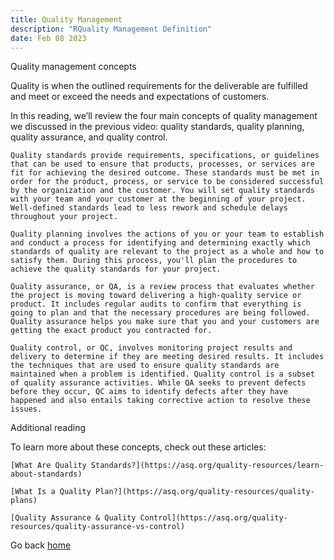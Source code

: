 ```yaml
---
title: Quality Management
description: "RQuality Management Definition"
date: Feb 08 2023
---
```

 
 
 Quality management concepts

 Quality is when the outlined requirements for the deliverable are fulfilled and meet or exceed the needs and expectations of customers.

In this reading, we’ll review the four main concepts of quality management we discussed in the previous video: quality standards, quality planning, quality assurance, and quality control.

    Quality standards provide requirements, specifications, or guidelines that can be used to ensure that products, processes, or services are fit for achieving the desired outcome. These standards must be met in order for the product, process, or service to be considered successful by the organization and the customer. You will set quality standards with your team and your customer at the beginning of your project. Well-defined standards lead to less rework and schedule delays throughout your project.

    Quality planning involves the actions of you or your team to establish and conduct a process for identifying and determining exactly which standards of quality are relevant to the project as a whole and how to satisfy them. During this process, you'll plan the procedures to achieve the quality standards for your project.

    Quality assurance, or QA, is a review process that evaluates whether the project is moving toward delivering a high-quality service or product. It includes regular audits to confirm that everything is going to plan and that the necessary procedures are being followed. Quality assurance helps you make sure that you and your customers are getting the exact product you contracted for.											

    Quality control, or QC, involves monitoring project results and delivery to determine if they are meeting desired results. It includes the techniques that are used to ensure quality standards are maintained when a problem is identified. Quality control is a subset of quality assurance activities. While QA seeks to prevent defects before they occur, QC aims to identify defects after they have happened and also entails taking corrective action to resolve these issues.

Additional reading

To learn more about these concepts, check out these articles: 

    [What Are Quality Standards?](https://asq.org/quality-resources/learn-about-standards)

    [What Is a Quality Plan?](https://asq.org/quality-resources/quality-plans)

    [Quality Assurance & Quality Control](https://asq.org/quality-resources/quality-assurance-vs-control)
    
Go back [home](/)    
 	


